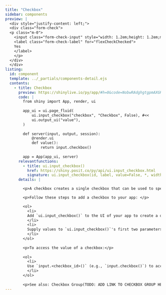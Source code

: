 ```yaml
---
title: "Checkbox"
sidebar: components 
preview: |
  <div style="justify-content: left;">
  <div class="form-check">
  <p class="m-0">
    <input class="form-check-input" style="width: 1.2em;height: 1.2em;margin-right:0.35rem;border-radius: 2px;" type="checkbox" value="" id="flexCheckChecked" checked>
    <label class="form-check-label" for="flexCheckChecked">
    Yes
    </label>
    </p>
  </div>
  </div>  
listing:
  id: component
  template: ../_partials/components-detail.ejs
  contents:
    - title: Checkbox
      preview: https://shinylive.io/py/app/#h=0&code=NobwRAdghgtgpmAXGKAHVA6VBPMAaMAYwHsIAXOcpMAMwCdiYACAZwAsBLCbJjmVYnTJMAgujxM6lACZw6EgK4cAOhFVpUAfSVMAvEyVYoAcziaaAGyXSAFKqYODHDF1QKymwmziEA1gCNiAA87Im8-QKDlfCZogGFwgODoiQAxKAsWOABKPHtHQ2J3Nw8lUIA3DIU4aNzVbNVVWRpWOXK5G1d3CSKyEokslhYOUmzEfIcAAV6SiaZJqQhZOgwlOeamSqs4GzG5x0k4MgU6CF4IEowvHySQhrVodD1RdBsNbQ4BtrlssABfAC6QA
      code: |
        from shiny import App, render, ui
        
        app_ui = ui.page_fluid(
            ui.input_checkbox("checkbox", "Checkbox", False), #<<
            ui.output_ui("value"),
        )
        
        def server(input, output, session):
            @render.ui
            def value():
                return input.checkbox()
        
        app = App(app_ui, server)
      relevantfunctions:
        - title: ui.input_checkbox()
          href: https://shiny.posit.co/py/api/ui.input_checkbox.html
          signature: ui.input_checkbox(id, label, value=False, *, width=None)
      details: |

        <p>A checkbox creates a single checkbox that can be used to specify logical values. </p>

        <p>Follow these steps to add a checkbox to your app: </p>

        <ol>
          <li>
          Add `ui.input_checkbox()` to the UI of your app to create a div in which to display the checkbox. Where you call this function will determine where the checkbox will appear within the app's layout. 
          </li>
          <li>
          Supply values to `ui.input_checkbox()`'s first two parameters (`id` and `label`) to specify the id and label of the checkbox. Optionally, set the `value` argument to either `True` or `False` to specify the initial value of the checkbox. By default, the checkbox has value `False` and is un-checked.  
          </li>
        </ol>
        
        <p>To access the value of a checkbox:</p>
        
        <ol>
          <li>
          Use `input.<checkbox_id>()` (e.g., `input.checkbox()`) to access the value of a checkbox. The server value of a checkbox is `True` if checked and `False` if not checked. 
          </li>
        </ol>
        
        <p>See also: Checkbox Group(TODO: ADD LINK TO CHECKBOX GROUP HERE)</p>
---
```


:::{.component}
:::

